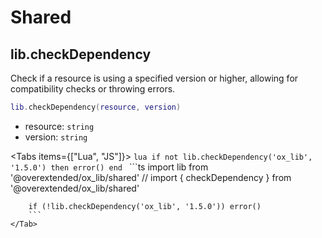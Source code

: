 
# Shared

## lib.checkDependency

Check if a resource is using a specified version or higher, allowing for compatibility checks or throwing errors.

```lua
lib.checkDependency(resource, version)
```

- resource: `string`
- version: `string`

<Tabs items={["Lua", "JS"]}>
    <Tab>
        ```lua
        if not lib.checkDependency('ox_lib', '1.5.0') then error() end
        ```
    </Tab>
    <Tab>
        ```ts
        import lib from '@overextended/ox_lib/shared'
        // import { checkDependency } from '@overextended/ox_lib/shared'

        if (!lib.checkDependency('ox_lib', '1.5.0')) error()
        ```
    </Tab>
</Tabs>

